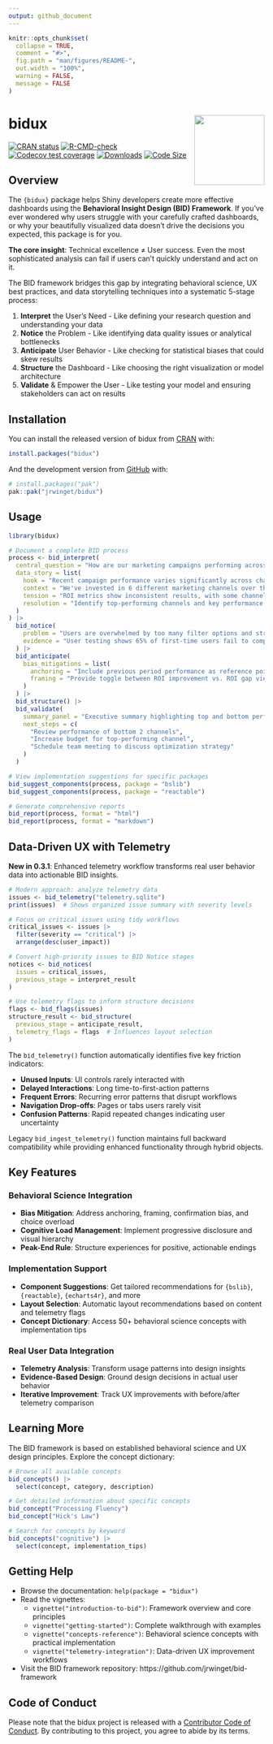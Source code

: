 ```yaml
---
output: github_document
---
```


<!-- README.md is generated from README.Rmd. Please edit that file -->

```r
knitr::opts_chunk$set(
  collapse = TRUE,
  comment = "#>",
  fig.path = "man/figures/README-",
  out.width = "100%",
  warning = FALSE,
  message = FALSE
)
```

# bidux  <a href="https://github.com/jrwinget/bid-framework"><img src="man/figures/logo.png" align="right" height="138" /></a>

<!-- badges: start -->
[![CRAN status](https://www.r-pkg.org/badges/version/bidux)](https://cran.r-project.org/package=bidux)
[![R-CMD-check](https://github.com/jrwinget/bidux/actions/workflows/R-CMD-check.yaml/badge.svg)](https://github.com/jrwinget/bidux/actions/workflows/R-CMD-check.yaml)
[![Codecov test coverage](https://codecov.io/gh/jrwinget/bidux/graph/badge.svg)](https://app.codecov.io/gh/jrwinget/bidux)
[![Downloads](https://cranlogs.r-pkg.org/badges/bidux)](https://cranlogs.r-pkg.org/badges/bidux)
[![Code Size](https://img.shields.io/github/languages/code-size/jrwinget/bidux)](https://github.com/jrwinget/bidux)
<!-- badges: end -->

## Overview

The `{bidux}` package helps Shiny developers create more effective dashboards using the **Behavioral Insight Design (BID) Framework**. If you've ever wondered why users struggle with your carefully crafted dashboards, or why your beautifully visualized data doesn't drive the decisions you expected, this package is for you.

**The core insight**: Technical excellence ≠ User success. Even the most sophisticated analysis can fail if users can't quickly understand and act on it.

The BID framework bridges this gap by integrating behavioral science, UX best practices, and data storytelling techniques into a systematic 5-stage process:

1. **Interpret** the User's Need - Like defining your research question and understanding your data
2. **Notice** the Problem - Like identifying data quality issues or analytical bottlenecks  
3. **Anticipate** User Behavior - Like checking for statistical biases that could skew results
4. **Structure** the Dashboard - Like choosing the right visualization or model architecture
5. **Validate** & Empower the User - Like testing your model and ensuring stakeholders can act on results

## Installation

You can install the released version of bidux from [CRAN](https://CRAN.R-project.org) with:

```r
install.packages("bidux")
```

And the development version from [GitHub](https://github.com/) with:

```r
# install.packages("pak")
pak::pak("jrwinget/bidux")
```

## Usage

```r
library(bidux)

# Document a complete BID process
process <- bid_interpret(
  central_question = "How are our marketing campaigns performing across different channels?",
  data_story = list(
    hook = "Recent campaign performance varies significantly across channels",
    context = "We've invested in 6 different marketing channels over the past quarter",
    tension = "ROI metrics show inconsistent results, with some channels underperforming",
    resolution = "Identify top-performing channels and key performance drivers"
  )
) |>
  bid_notice(
    problem = "Users are overwhelmed by too many filter options and struggle to find relevant insights",
    evidence = "User testing shows 65% of first-time users fail to complete their intended task within 2 minutes"
  ) |>
  bid_anticipate(
    bias_mitigations = list(
      anchoring = "Include previous period performance as reference points",
      framing = "Provide toggle between ROI improvement vs. ROI gap views"
    )
  ) |>
  bid_structure() |>
  bid_validate(
    summary_panel = "Executive summary highlighting top and bottom performers, key trends, and recommended actions",
    next_steps = c(
      "Review performance of bottom 2 channels",
      "Increase budget for top-performing channel",
      "Schedule team meeting to discuss optimization strategy"
    )
  )

# View implementation suggestions for specific packages
bid_suggest_components(process, package = "bslib")
bid_suggest_components(process, package = "reactable") 

# Generate comprehensive reports
bid_report(process, format = "html")
bid_report(process, format = "markdown")
```

## Data-Driven UX with Telemetry

**New in 0.3.1**: Enhanced telemetry workflow transforms real user behavior data into actionable BID insights.

```r
# Modern approach: analyze telemetry data
issues <- bid_telemetry("telemetry.sqlite")
print(issues)  # Shows organized issue summary with severity levels

# Focus on critical issues using tidy workflows
critical_issues <- issues |>
  filter(severity == "critical") |>
  arrange(desc(user_impact))

# Convert high-priority issues to BID Notice stages
notices <- bid_notices(
  issues = critical_issues,
  previous_stage = interpret_result
)

# Use telemetry flags to inform structure decisions
flags <- bid_flags(issues)
structure_result <- bid_structure(
  previous_stage = anticipate_result,
  telemetry_flags = flags  # Influences layout selection
)
```

The `bid_telemetry()` function automatically identifies five key friction indicators:

- **Unused Inputs**: UI controls rarely interacted with
- **Delayed Interactions**: Long time-to-first-action patterns  
- **Frequent Errors**: Recurring error patterns that disrupt workflows
- **Navigation Drop-offs**: Pages or tabs users rarely visit
- **Confusion Patterns**: Rapid repeated changes indicating user uncertainty

Legacy `bid_ingest_telemetry()` function maintains full backward compatibility while providing enhanced functionality through hybrid objects.

## Key Features

### Behavioral Science Integration
- **Bias Mitigation**: Address anchoring, framing, confirmation bias, and choice overload
- **Cognitive Load Management**: Implement progressive disclosure and visual hierarchy
- **Peak-End Rule**: Structure experiences for positive, actionable endings

### Implementation Support  
- **Component Suggestions**: Get tailored recommendations for `{bslib}`, `{reactable}`, `{echarts4r}`, and more
- **Layout Selection**: Automatic layout recommendations based on content and telemetry flags
- **Concept Dictionary**: Access 50+ behavioral science concepts with implementation tips

### Real User Data Integration
- **Telemetry Analysis**: Transform usage patterns into design insights
- **Evidence-Based Design**: Ground design decisions in actual user behavior
- **Iterative Improvement**: Track UX improvements with before/after telemetry comparison

## Learning More

The BID framework is based on established behavioral science and UX design principles. Explore the concept dictionary:

```r
# Browse all available concepts
bid_concepts() |> 
  select(concept, category, description)

# Get detailed information about specific concepts  
bid_concept("Processing Fluency")
bid_concept("Hick's Law")

# Search for concepts by keyword
bid_concepts("cognitive") |>
  select(concept, implementation_tips)
```

## Getting Help

- Browse the documentation: `help(package = "bidux")`
- Read the vignettes:
  - `vignette("introduction-to-bid")`: Framework overview and core principles
  - `vignette("getting-started")`: Complete walkthrough with examples
  - `vignette("concepts-reference")`: Behavioral science concepts with practical implementation
  - `vignette("telemetry-integration")`: Data-driven UX improvement workflows
- Visit the BID framework repository: https://github.com/jrwinget/bid-framework

## Code of Conduct

Please note that the bidux project is released with a [Contributor Code of Conduct](https://contributor-covenant.org/version/2/1/CODE_OF_CONDUCT.html). By contributing to this project, you agree to abide by its terms.
